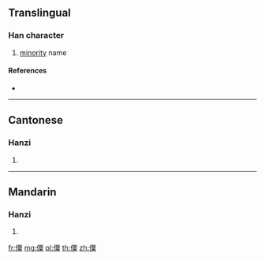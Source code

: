 {{character info/new}}
==Translingual==

===Han character===
{{Han char|rn=9|rad=人|as=12|sn=14|four=21299|canj=OMWD,XOMWD|ids=⿰亻粟}}

# [[minority]] name

====References====
* {{Han ref|kx=0118.051|hdz=10217.170|uh=50F3|ud=20723|bh=E0F4|bd=57588}}

----

==Cantonese==

===Hanzi===
{{yue-hanzi|jyut=|y=suk1}}

# {{defn|lang=yue|sort=人12}}

----

==Mandarin==

===Hanzi===
{{cmn-hanzi|pin=[[sù]] ([[su4]])|wg=su<sup>4</sup>}}

# {{defn|lang=cmn|sort=人12}}

[[fr:僳]]
[[mg:僳]]
[[pl:僳]]
[[th:僳]]
[[zh:僳]]
